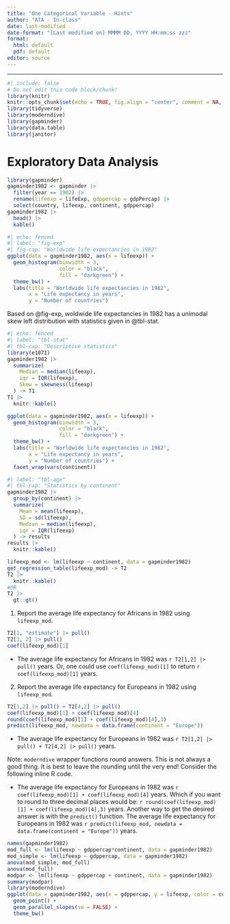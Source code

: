 ```yaml
---
title: "One Categorical Variable - Hints"
author: "ATA - In-class"
date: last-modified
date-format: "[Last modified on] MMMM DD, YYYY HH:mm:ss zzz"
format: 
  html: default
  pdf: default
editor: source
---
```


____________

```r
#| include: false
# Do not edit this code block/chunk!
library(knitr)
knitr::opts_chunk$set(echo = TRUE, fig.align = "center", comment = NA, message = FALSE,  warning = FALSE, fig.width = 16/2, fig.height = 9/2)
library(tidyverse)
library(moderndive)
library(gapminder)
library(data.table)
library(janitor)
```


# Exploratory Data Analysis

::: {.callout-caution icon="false" title="R Code"}
```r
library(gapminder)
gapminder1982 <- gapminder |> 
  filter(year == 1982) |> 
  rename(lifeexp = lifeExp, gdppercap = gdpPercap) |> 
  select(country, lifeexp, continent, gdppercap) 
gapminder1982 |> 
  head() |> 
  kable()
```

```r
#| echo: fenced
#| label: "fig-exp"
#| fig-cap: "Worldwide life expectancies in 1982"
ggplot(data = gapminder1982, aes(x = lifeexp)) +
  geom_histogram(binwidth = 3,
                 color = "black",
                 fill = "darkgreen") +
  theme_bw() +
  labs(title = "Worldwide life expectancies in 1982",
       x = "Life expectancy in years",
       y = "Number of countries")
```

Based on @fig-exp, woldwide life expectancies in 1982 has a unimodal skew left distribution with statistics given in @tbl-stat.

```r
#| echo: fenced
#| label: "tbl-stat"
#| tbl-cap: "Descriptive statistics" 
library(e1071)
gapminder1982 |> 
  summarize(
    Median = median(lifeexp),
    iqr = IQR(lifeexp),
    Skew = skewness(lifeexp)
  ) -> T1
T1 |> 
  knitr::kable()
```


```r
ggplot(data = gapminder1982, aes(x = lifeexp)) +
  geom_histogram(binwidth = 3,
                 color = "black",
                 fill = "darkgreen") +
  theme_bw() +
  labs(title = "Worldwide life expectancies in 1982",
       x = "Life expectancy in years",
       y = "Number of countries") +
  facet_wrap(vars(continent))
```

```r
#| label: "tbl-age"
#| tbl-cap: "Statistics by continent"
gapminder1982 |>
  group_by(continent) |>
  summarize(
    Mean = mean(lifeexp),
    SD = sd(lifeexp),
    Median = median(lifeexp),
    iqr = IQR(lifeexp)
  ) -> results
results |> 
  knitr::kable()
```

```r
lifeexp_mod <- lm(lifeexp ~ continent, data = gapminder1982)
get_regression_table(lifeexp_mod) -> T2
T2 |> 
  knitr::kable()
#OR
T2 |> 
  gt::gt()
```
:::



1. Report the average life expectancy for Africans in 1982 using `lifeexp_mod`.


```r
T2[1, "estimate"] |> pull()
T2[1, 2] |> pull()
coef(lifeexp_mod)[1]
```

+ The average life expectancy for Africans in 1982 was `r T2[1,2] |> pull()` years.  Or, one could use `coef(lifeexp_mod)[1]` to return `r  coef(lifeexp_mod)[1]` years. 


2. Report the average life expectancy for Europeans in 1982 using `lifeexp_mod`.



```r
T2[1,2] |> pull() + T2[4,2] |> pull()
coef(lifeexp_mod)[1] + coef(lifeexp_mod)[4]
round(coef(lifeexp_mod)[1] + coef(lifeexp_mod)[4],3)
predict(lifeexp_mod, newdata = data.frame(continent = "Europe"))
```


+ The average life expectancy for Europeans in 1982 was `r T2[1,2] |> pull() + T2[4,2] |> pull()` years.

Note: `moderndive` wrapper functions round answers.  This is not always a good thing.  It is best to leave the rounding until the very end! Consider the following inline R code.

+ The average life expectancy for Europeans in 1982 was `r coef(lifeexp_mod)[1] + coef(lifeexp_mod)[4]` years.  Which if you want to round to three decimal places would be: `r round(coef(lifeexp_mod)[1] + coef(lifeexp_mod)[4],3)` years.  Another way to get the desired answer is with the `predict()` function.  The average life expectancy for Europeans in 1982 was `r predict(lifeexp_mod, newdata = data.frame(continent = "Europe"))` years.

 

```r
names(gapminder1982)
mod_full <- lm(lifeexp ~ gdppercap*continent, data = gapminder1982)
mod_simple <- lm(lifeexp ~ gdppercap, data = gapminder1982)
anova(mod_simple, mod_full)
anova(mod_full)
modpar <- lm(lifeexp ~ gdppercap + continent, data = gapminder1982)
summary(modpar)
library(moderndive)
ggplot(data = gapminder1982, aes(x = gdppercap, y = lifeexp, color = continent)) + 
  geom_point() + 
  geom_parallel_slopes(se = FALSE) + 
  theme_bw()

```


